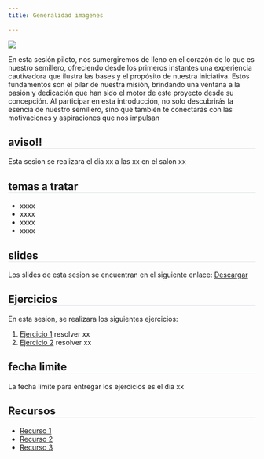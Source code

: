 ```yaml
---
title: Generalidad imagenes

---
```

<style>* {overflow: visible;}     h2{
        border-bottom: 1px solid #dee2e6 !important;
    }
    </style>

::: {layout="[35,65]"}

![](../images/sesiones/sesion1.jpg)

En esta sesión piloto, nos sumergiremos de lleno en el corazón de lo que es nuestro semillero, ofreciendo desde los primeros instantes una experiencia cautivadora que ilustra las bases y el propósito de nuestra iniciativa. Estos fundamentos son el pilar de nuestra misión, brindando una ventana a la pasión y dedicación que han sido el motor de este proyecto desde su concepción. Al participar en esta introducción, no solo descubrirás la esencia de nuestro semillero, sino que también te conectarás con las motivaciones y aspiraciones que nos impulsan
:::

:::{.callout-tip}
## aviso!!
Esta sesion se realizara el dia xx a las xx en el salon xx
:::

## temas a tratar

* xxxx
* xxxx
* xxxx
* xxxx

## slides


Los slides de esta sesion se encuentran en el siguiente enlace:
[Descargar](../slides/sesion1.pdf)

## Ejercicios

En esta sesion, se realizara los siguientes ejercicios:

1. [Ejercicio 1](../ejercicios/ejercicio1.md) resolver xx
2. [Ejercicio 2](../ejercicios/ejercicio2.md) resolver xx

::: {.callout-warning}
## fecha limite

La fecha limite para entregar los ejercicios es el dia xx
:::

## Recursos

* [Recurso 1](../recursos/recurso1.md)
* [Recurso 2](../recursos/recurso2.md)
* [Recurso 3](../recursos/recurso3.md)
